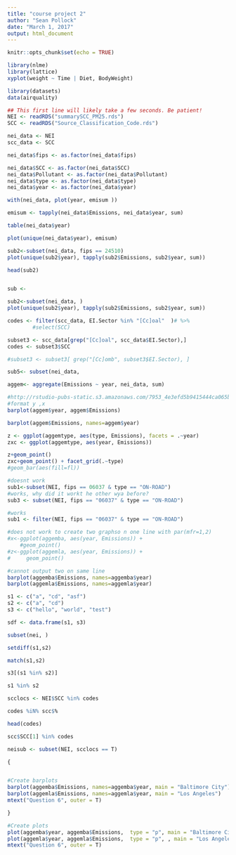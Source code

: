 ```yaml
---
title: "course project 2"
author: "Sean Pollock"
date: "March 1, 2017"
output: html_document
---
```


```r
knitr::opts_chunk$set(echo = TRUE)
```
```r
library(nlme)
library(lattice)
xyplot(weight ~ Time | Diet, BodyWeight)
```

```r

library(datasets)
data(airquality)
```


```r
## This first line will likely take a few seconds. Be patient!
NEI <- readRDS("summarySCC_PM25.rds")
SCC <- readRDS("Source_Classification_Code.rds")
```

```r
nei_data <- NEI
scc_data <- SCC
```

```r
nei_data$fips <- as.factor(nei_data$fips)
```

```r
nei_data$SCC <- as.factor(nei_data$SCC)
nei_data$Pollutant <- as.factor(nei_data$Pollutant)
nei_data$type <- as.factor(nei_data$type)
nei_data$year <- as.factor(nei_data$year)

```

```r
with(nei_data, plot(year, emisum ))
```

```r
emisum <- tapply(nei_data$Emissions, nei_data$year, sum)
```

```r
table(nei_data$year)
```

```r
plot(unique(nei_data$year), emisum)
```

```r
sub2<-subset(nei_data, fips == 24510)
plot(unique(sub2$year), tapply(sub2$Emissions, sub2$year, sum))
```

```r

head(sub2)
```

```r

```

```r
sub <- 
```

```r
sub2<-subset(nei_data, )
plot(unique(sub2$year), tapply(sub2$Emissions, sub2$year, sum))
```

```r
codes <- filter(scc_data, EI.Sector %in% "[Cc]oal"  )# %>%
        #select(SCC)
```

```r
subset3 <- scc_data[grep("[Cc]oal", scc_data$EI.Sector),]
codes <- subset3$SCC

```

```r
#subset3 <- subset3[ grep("[Cc]omb", subset3$EI.Sector), ]
```

```r
sub5<- subset(nei_data, 
```

```r
aggem<- aggregate(Emissions ~ year, nei_data, sum)
```

```r
#http://rstudio-pubs-static.s3.amazonaws.com/7953_4e3efd5b9415444ca065b1167862c349.html
#format y ,x 
barplot(aggem$year, aggem$Emissions)
```

```r
barplot(aggem$Emissions, names=aggem$year)
```

```r
z <- ggplot(aggemtype, aes(type, Emissions), facets = .~year)
zxc <- ggplot(aggemtype, aes(year, Emissions))
```

```r
z+geom_point()
zxc+geom_point() + facet_grid(.~type)
#geom_bar(aes(fill=fl))
```

```r
#doesnt work
sub1<-subset(NEI, fips == 06037 & type == "ON-ROAD")
#works, why did it workt he other wya before?
sub3 <- subset(NEI, fips == "06037" & type == "ON-ROAD")
```

```r
#works
sub1 <- filter(NEI, fips == "06037" & type == "ON-ROAD")
```

```r
#does not work to create two graphso n one line with par(mfr=1,2)
#x<-ggplot(aggemba, aes(year, Emissions)) +
    #geom_point()
#z<-ggplot(aggemla, aes(year, Emissions)) +
#     geom_point()
```

```r
#cannot output two on same line
barplot(aggemba$Emissions, names=aggemba$year)
barplot(aggemla$Emissions, names=aggemla$year)

```

```r
s1 <- c("a", "cd", "asf")
s2 <- c("a", "cd")
s3 <- c("hello", "world", "test")
```

```r
sdf <- data.frame(s1, s3)
```

```r
subset(nei, )
```

```r
setdiff(s1,s2)
```

```r
match(s1,s2)
```

```r
s3[(s1 %in% s2)]
```

```r
s1 %in% s2
```

```r
scclocs <- NEI$SCC %in% codes
```

```r
codes %iN% scc$%
```

```r
head(codes)
```

```r
scc$SCC[1] %in% codes
```

```r
neisub <- subset(NEI, scclocs == T)
```

```r
{


#Create barplots
barplot(aggemba$Emissions, names=aggemba$year, main = "Baltimore City")
barplot(aggemla$Emissions, names=aggemla$year, main = "Los Angeles")
mtext("Question 6", outer = T)

}
```

```r
#Create plots
plot(aggemba$year, aggemba$Emissions,  type = "p", main = "Baltimore City")
plot(aggemla$year, aggemla$Emissions,  type = "p", , main = "Los Angeles")
mtext("Question 6", outer = T)


```

```r

```

```r

```

```r

```

```r

```

```r

```

```r

```

```r

```

```r

```

```r

```